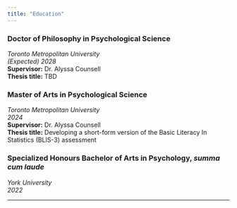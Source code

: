 ```yaml
---
title: "Education"
---
```


### Doctor of Philosophy in Psychological Science

*Toronto Metropolitan University*  
*(Expected) 2028*  
**Supervisor:** Dr. Alyssa Counsell  
**Thesis title:** TBD

### Master of Arts in Psychological Science

*Toronto Metropolitan University*  
*2024*  
**Supervisor:** Dr. Alyssa Counsell  
**Thesis title:** Developing a short-form version of the Basic Literacy In Statistics (BLIS-3) assessment

### Specialized Honours Bachelor of Arts in Psychology, *summa cum laude*

*York University*  
*2022*

---
